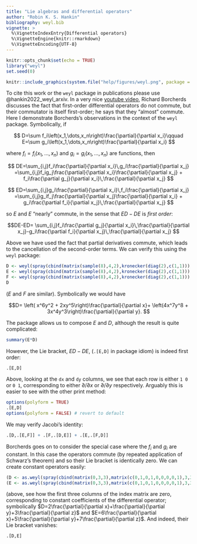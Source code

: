 ```yaml
---
title: "Lie algebras and differential operators"
author: "Robin K. S. Hankin"
bibliography: weyl.bib
vignette: >
  %\VignetteIndexEntry{Differential operators}
  %\VignetteEngine{knitr::rmarkdown}
  %\VignetteEncoding{UTF-8}
---
```


```r
knitr::opts_chunk$set(echo = TRUE)
library("weyl")
set.seed(0)
```


```r
knitr::include_graphics(system.file("help/figures/weyl.png", package = "weyl"))
```

To cite this work or the `weyl` package in publications please use
@hankin2022_weyl_arxiv.  In a very nice [youtube
video](https://www.youtube.com/watch?v=xVbfWunObYQ&ab_channel=RichardE.BORCHERDS),
Richard Borcherds discusses the fact that first-order differential
operators do not commute, but their commutator is itself first-order;
he says that they "almost" commute.  Here I demonstrate Borcherds's
observations in the context of the `weyl` package.  Symbolically, if

$$
D=\sum f_i\left(x_1,\dots,x_n\right)\frac{\partial}{\partial x_i}\qquad
E=\sum g_i\left(x_1,\dots,x_n\right)\frac{\partial}{\partial x_i}
$$

where $f_i=f_i\left(x_1,\dots,x_n\right)$ and
$g_i=g_i\left(x_1,\dots,x_n\right)$ are functions,
then

$$
DE=\sum_{i,j}f_i\frac{\partial}{\partial x_i}\,g_i\frac{\partial}{\partial x_j}
=\sum_{i,j}f_ig_j\frac{\partial}{\partial x_i}\frac{\partial}{\partial x_j} +
f_i\frac{\partial g_j}{\partial x_i}\,\frac{\partial}{\partial x_j}
$$

$$
ED=\sum_{i,j}g_i\frac{\partial}{\partial x_i}\,f_i\frac{\partial}{\partial x_j}
=\sum_{i,j}g_if_j\frac{\partial}{\partial x_j}\frac{\partial}{\partial x_i} +
g_i\frac{\partial f_i}{\partial x_j}\,\frac{\partial}{\partial x_j}
$$

so $E$ and $E$ "nearly" commute, in the sense that $ED-DE$ is _first
order_:

$$DE-ED=
\sum_{i,j}f_i\frac{\partial g_j}{\partial x_i}\,\frac{\partial}{\partial
x_j}-g_i\frac{\partial f_i}{\partial x_j}\,\frac{\partial}{\partial
x_j}
$$

Above we have used the fact that partial derivatives commute, which
leads to the cancellation of the second-order terms.  We can verify
this using the `weyl` package:

```r
D <- weyl(spray(cbind(matrix(sample(8),4,2),kronecker(diag(2),c(1,1))),1:4))
E <- weyl(spray(cbind(matrix(sample(8),4,2),kronecker(diag(2),c(1,1))),1:4))
F <- weyl(spray(cbind(matrix(sample(8),4,2),kronecker(diag(2),c(1,1))),1:4))
D
```

($E$ and $F$ are similar).  Symbolically we would have

$$D=
\left( x^6y^2 + 2xy^5\right)\frac{\partial}{\partial x}+
\left(4x^7y^8 + 3x^4y^3\right)\frac{\partial}{\partial y}.
$$

The package allows us to compose $E$ and $D$, although the result is
quite complicated:


```r
summary(E*D)
```

However, the Lie bracket, $ED-DE$, (`.[E,D]` in package idiom) is
indeed first order:

```r
.[E,D]
```

Above, looking at the `dx` and `dy` columns, we see that each row is
either `1 0` or `0 1`, corresponding to either $\partial/\partial x$
or $\partial/\partial y$ respectively.  Arguably this is easier to see
with the other print method:

```r
options(polyform = TRUE)
.[E,D]
options(polyform = FALSE) # revert to default
```

We may verify Jacobi's identity:

```r
.[D,.[E,F]] + .[F,.[D,E]] + .[E,.[F,D]]
```

Borcherds goes on to consider the special case where the $f_i$ and
$g_i$ are constant.  In this case the operators commute (by repeated
application of Schwarz's theorem) and so their Lie bracket is
identically zero.  We can create constant operators easily:

```r
(D <- as.weyl(spray(cbind(matrix(0,3,3),matrix(c(0,1,0,1,0,0,0,0,1),3,3,byrow=T)),1:3)))
(E <- as.weyl(spray(cbind(matrix(0,3,3),matrix(c(0,1,0,1,0,0,0,0,1),3,3,byrow=T)),5:7)))
```

(above, see how the first three columns of the index matrix are zero,
corresponding to constant coefficients of the differential operator;
symbolically $D=2\frac{\partial}{\partial x}+\frac{\partial}{\partial
y}+3\frac{\partial}{\partial z}$ and $E=6\frac{\partial}{\partial
x}+5\frac{\partial}{\partial y}+7\frac{\partial}{\partial z}$.  And
indeed, their Lie bracket vanishes:


```r
.[D,E]
```

